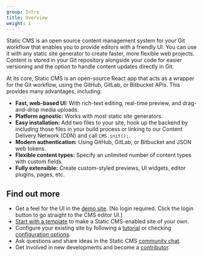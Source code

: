 ```yaml
---
group: Intro
title: Overview
weight: 1
---
```


Static CMS is an open source content management system for your Git workflow that enables you to provide editors with a friendly UI. You can use it with any static site generator to create faster, more flexible web projects. Content is stored in your Git repository alongside your code for easier versioning and the option to handle content updates directly in Git.

At its core, Static CMS is an open-source React app that acts as a wrapper for the Git workflow, using the GitHub, GitLab, or Bitbucket APIs. This provides many advantages, including:

- **Fast, web-based UI:** With rich-text editing, real-time preview, and drag-and-drop media uploads.
- **Platform agnostic:** Works with most static site generators.
- **Easy installation:** Add two files to your site, hook up the backend by including those files in your build process or linking to our Content Delivery Network (CDN) and call `CMS.init();`.
- **Modern authentication:** Using GitHub, GitLab, or Bitbucket and JSON web tokens.
- **Flexible content types:** Specify an unlimited number of content types with custom fields.
- **Fully extensible:** Create custom-styled previews, UI widgets, editor plugins, pages, etc.

## Find out more

- Get a feel for the UI in the [demo site](https://static-cms-demo.netlify.app). (No login required. Click the login button to go straight to the CMS editor UI.)
- [Start with a template](/docs/start-with-a-template/) to make a Static CMS-enabled site of your own.
- Configure your existing site by following a [tutorial](/docs/add-to-your-site/) or checking [configuration options](/docs/configuration-options).
- Ask questions and share ideas in the Static CMS [community chat](/chat).
- Get involved in new developments and become a [contributor](/docs/contributor-guide/).
